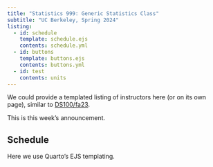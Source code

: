 ```yaml
---
title: "Statistics 999: Generic Statistics Class"
subtitle: "UC Berkeley, Spring 2024"
listing:
  - id: schedule
    template: schedule.ejs
    contents: schedule.yml
  - id: buttons
    template: buttons.ejs
    contents: buttons.yml
  - id: test
    contents: units
---
```


::: {#buttons}
:::

We could provide a templated listing of instructors here (or on its own page), similar to [DS100/fa23](https://github.com/DS-100/fa23).

::: {.callout-note title="Announcement"}
This is this week's announcement.
:::

## Schedule

Here we use Quarto's EJS templating.

::: {#schedule}
:::

